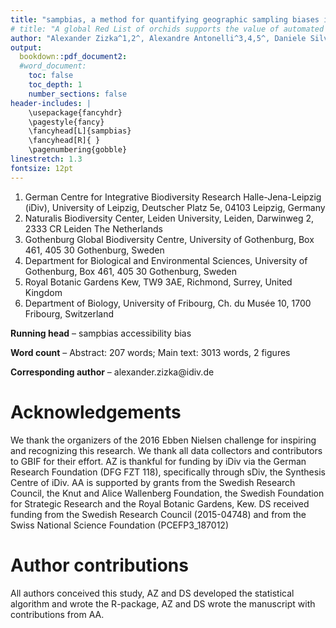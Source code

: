 ```yaml
---
title: "sampbias, a method for quantifying geographic sampling biases in species distribution data"
# title: "A global Red List of orchids supports the value of automated conservation assessment"
author: "Alexander Zizka^1,2^, Alexandre Antonelli^3,4,5^, Daniele Silvestro^3,4,6^"
output: 
  bookdown::pdf_document2:
  #word_document:
    toc: false
    toc_depth: 1
    number_sections: false
header-includes: |
    \usepackage{fancyhdr}
    \pagestyle{fancy}
    \fancyhead[L]{sampbias}
    \fancyhead[R]{ }
    \pagenumbering{gobble}
linestretch: 1.3
fontsize: 12pt
---
```



<!-- Affiliations -->
1. German Centre for Integrative Biodiversity Research Halle-Jena-Leipzig (iDiv), University of Leipzig, Deutscher Platz 5e, 04103 Leipzig, Germany
2. Naturalis Biodiversity Center, Leiden University, Leiden, Darwinweg 2, 2333 CR Leiden The Netherlands
3. Gothenburg Global Biodiversity Centre, University of Gothenburg, Box 461, 405 30 Gothenburg, Sweden
4. Department for Biological and Environmental Sciences, University of Gothenburg, Box 461, 405 30 Gothenburg, Sweden
5. Royal Botanic Gardens Kew, TW9 3AE, Richmond, Surrey, United Kingdom
6. Department of Biology, University of Fribourg, Ch. du Musée 10, 1700 Fribourg, Switzerland


**Running head** -- sampbias accessibility bias

**Word count** -- Abstract: 207 words; Main text: 3013 words, 2 figures

**Corresponding author** -- alexander.zizka@idiv.de

# Acknowledgements
We thank the organizers of the 2016 Ebben Nielsen challenge for inspiring and recognizing this research. We thank all data collectors and contributors to GBIF for their effort. AZ is thankful for funding by iDiv via the German Research Foundation (DFG FZT 118), specifically through sDiv, the Synthesis Centre of iDiv. AA is supported by grants from the Swedish Research Council, the Knut and Alice Wallenberg Foundation, the Swedish Foundation for Strategic Research and the Royal Botanic Gardens, Kew. DS received funding from the Swedish Research Council (2015-04748) and from the Swiss National Science Foundation (PCEFP3_187012)

# Author contributions
All authors conceived this study, AZ and DS developed the statistical algorithm and wrote the R-package, AZ and DS wrote the manuscript with contributions from AA.
